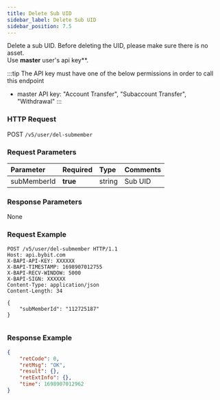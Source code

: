 ```yaml
---
title: Delete Sub UID
sidebar_label: Delete Sub UID
sidebar_position: 7.5
---
```

Delete a sub UID. Before deleting the UID, please make sure there is no asset.<br/>
Use **master** user's api key**.

:::tip
The API key must have one of the below permissions in order to call this endpoint
* master API key: "Account Transfer", "Subaccount Transfer", "Withdrawal"
:::

### HTTP Request
POST `/v5/user/del-submember`

### Request Parameters
| Parameter | Required | Type | Comments|
|:----- |:-------|:-----|------ |
|subMemberId |<b>true</b> |string |Sub UID|

### Response Parameters
None

### Request Example

<Tabs groupId="programming-languages">
<TabItem value="http" label="HTTP">

```http
POST /v5/user/del-submember HTTP/1.1
Host: api.bybit.com
X-BAPI-API-KEY: XXXXXX
X-BAPI-TIMESTAMP: 1698907012755
X-BAPI-RECV-WINDOW: 5000
X-BAPI-SIGN: XXXXXX
Content-Type: application/json
Content-Length: 34

{
    "subMemberId": "112725187"
}
```

</TabItem>
<TabItem value="python" label="Python">

```python

```

</TabItem>
</Tabs>

### Response Example

```json
{
    "retCode": 0,
    "retMsg": "OK",
    "result": {},
    "retExtInfo": {},
    "time": 1698907012962
}
```
